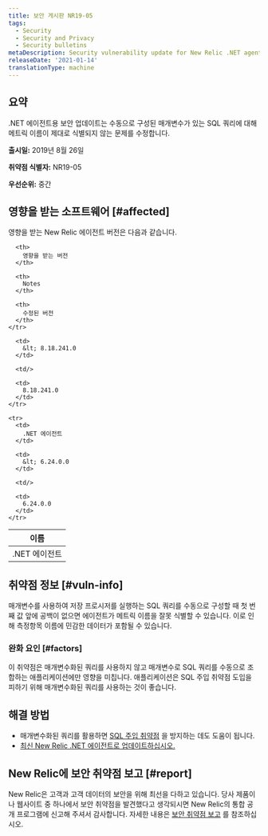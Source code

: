 ```yaml
---
title: 보안 게시판 NR19-05
tags:
  - Security
  - Security and Privacy
  - Security bulletins
metaDescription: Security vulnerability update for New Relic .NET agent.
releaseDate: '2021-01-14'
translationType: machine
---
```


## 요약

.NET 에이전트용 보안 업데이트는 수동으로 구성된 매개변수가 있는 SQL 쿼리에 대해 메트릭 이름이 제대로 식별되지 않는 문제를 수정합니다.

**출시일:** 2019년 8월 26일

**취약점 식별자:** NR19-05

**우선순위:** 중간

## 영향을 받는 소프트웨어 [#affected]

영향을 받는 New Relic 에이전트 버전은 다음과 같습니다.

<table>
  <thead>
    <tr>
      <th>
        이름
      </th>

      <th>
        영향을 받는 버전
      </th>

      <th>
        Notes
      </th>

      <th>
        수정된 버전
      </th>
    </tr>
  </thead>

  <tbody>
    <tr>
      <td>
        .NET 에이전트
      </td>

      <td>
        &lt; 8.18.241.0
      </td>

      <td/>

      <td>
        8.18.241.0
      </td>
    </tr>

    <tr>
      <td>
        .NET 에이전트
      </td>

      <td>
        &lt; 6.24.0.0
      </td>

      <td/>

      <td>
        6.24.0.0
      </td>
    </tr>
  </tbody>
</table>

## 취약점 정보 [#vuln-info]

매개변수를 사용하여 저장 프로시저를 실행하는 SQL 쿼리를 수동으로 구성할 때 첫 번째 값 앞에 공백이 없으면 에이전트가 메트릭 이름을 잘못 식별할 수 있습니다. 이로 인해 측정항목 이름에 민감한 데이터가 포함될 수 있습니다.

### 완화 요인 [#factors]

이 취약점은 매개변수화된 쿼리를 사용하지 않고 매개변수로 SQL 쿼리를 수동으로 조합하는 애플리케이션에만 영향을 미칩니다. 애플리케이션은 SQL 주입 취약점 도입을 피하기 위해 매개변수화된 쿼리를 사용하는 것이 좋습니다.

## 해결 방법

* 매개변수화된 쿼리를 활용하면 [SQL 주입 취약점](https://docs.microsoft.com/en-us/sql/relational-databases/security/sql-injection) 을 방지하는 데도 도움이 됩니다.
* [최신 New Relic .NET 에이전트로 업데이트하십시오.](/docs/agents/net-agent/installation/update-net-agent)

## New Relic에 보안 취약점 보고 [#report]

New Relic은 고객과 고객 데이터의 보안을 위해 최선을 다하고 있습니다. 당사 제품이나 웹사이트 중 하나에서 보안 취약점을 발견했다고 생각되시면 New Relic의 통합 공개 프로그램에 신고해 주셔서 감사합니다. 자세한 내용은 [보안 취약점 보고](/docs/security/new-relic-security/data-privacy/reporting-security-vulnerabilities) 를 참조하십시오.
